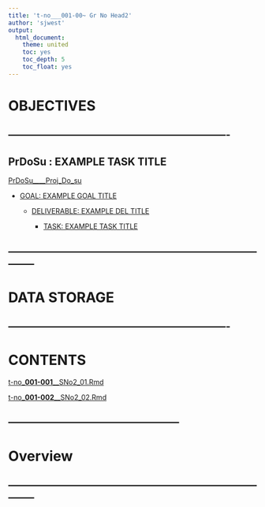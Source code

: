 ```yaml
---
title: 't-no___001-00~ Gr No Head2'
author: 'sjwest'
output:
  html_document:
    theme: united
    toc: yes
    toc_depth: 5
    toc_float: yes
---
```




# OBJECTIVES



----------------------------------------------------------------
----------------------------------------------------------------



## PrDoSu : EXAMPLE TASK TITLE


[PrDoSu____Proj_Do_su](../../PrDoSu____Proj_Do_su.Rmd)


* [GOAL: EXAMPLE GOAL TITLE](../../PrDoSu____Proj_Do_su.Rmd#goal-example-goal-title)

    + [DELIVERABLE: EXAMPLE DEL TITLE](../../PrDoSu____Proj_Do_su.Rmd#deliverable-example-del-title)

        - [TASK: EXAMPLE TASK TITLE](../../PrDoSu____Proj_Do_su.Rmd#task-example-task-title)




--------------------------------------------------------------------------------
--------------------------------------------------------------------------------



# DATA STORAGE


----------------------------------------------------------------
----------------------------------------------------------------



# CONTENTS



[t-no___001-001____SNo2_01.Rmd](t-no___001-00/t-no___001-001____SNo2_01.Rmd)



[t-no___001-002____SNo2_02.Rmd](t-no___001-00/t-no___001-002____SNo2_02.Rmd)



--------------------------------------------------
--------------------------------------------------



# Overview





























--------------------------------------------------------------------------------
--------------------------------------------------------------------------------





